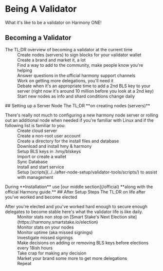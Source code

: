 # Being A Validator
What it's like to be a validator on Harmony ONE!
## Becoming a Validator
<dl>
    <dt>The TL;DR overview of becoming a validator at the current time</dt>
    <dd>Create nodes (servers) to sign blocks for your validator wallet</dd>
    <dd>Create a brand and market it, a lot</dd>
    <dd>Find a way to add to the community, make people know you're helping</dd>
    <dd>Answer questions in the official harmony support channels</dd>
    <dd>Work on getting more delegations, you'll need it</dd>
    <dd>Debate when it's an appropriate time to add a 2nd BLS key to your server (right now it's around 10 million before you look at a 2nd key)</dd>
    <dd>Start new nodes as info and shard conditions change daily</dd>
</dl>
## Setting up a Server Node
The TL;DR **on creating nodes (servers)**
<dl>
    <dt>There's really not much to configuring a new harmony node server or rolling out an additional node when needed if you're familiar with Linux and if the following list is familiar to you:</dt>
    <dd>Create cloud server</dd>
    <dd>Create a non-root user account</dd>
    <dd>Create a directory for the install files and database</dd>
    <dd>Download and install hmy & harmony</dd>
    <dd>Setup BLS keys in .hmy/blskeys</dd>
    <dd>Import or create a wallet</dd>
    <dd>Sync Database</dd>
    <dd>Install and start service</dd>
    <dd>Setup [scripts](../../after-node-setup/validator-tools/scripts/) to assist with management</dd>
</dl>
During **Installation** use [our middle section](/official) **along with the official Harmony guide.**
## After Setup Steps
The TL;DR on life after you've worked and become elected
<dl>
    <dt>After you're elected and you've worked hard enough to secure enough delegates to become stable here's what the validator life is like daily.</dt>
    <dd>Monitor stats non stop on [Smart Stake's Next Election site](https://harmony.smartstake.io/election)</dd>
    <dd>Monitor stats on your nodes</dd>
    <dd>Monitor uptime (aka missed signings)</dd>
    <dd>Investigate missed signings</dd>
    <dd>Make decisions on adding or removing BLS keys before elections every 18ish hours</dd>
    <dd>Take crap for making any decision</dd>
    <dd>Market your brand some more to get more delegations</dd>
    <dd>Repeat</dd>
</dl>